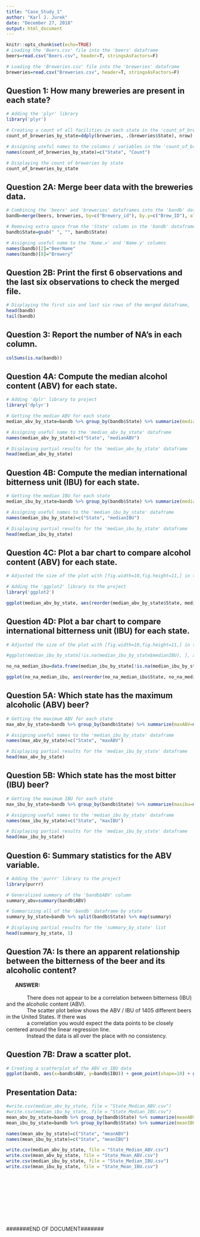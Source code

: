 ```yaml
---
title: "Case_Study_1"
author: "Karl J. Jurek"
date: "December 27, 2018"
output: html_document
---
```


```r
knitr::opts_chunk$set(echo=TRUE)
# Loading the 'Beers.csv' file into the 'beers' dataframe
beers=read.csv("Beers.csv", header=T, stringsAsFactors=F)

# Loading the 'Breweries.csv' file into the 'breweries' dataframe
breweries=read.csv("Breweries.csv", header=T, stringsAsFactors=F)
```

## Question 1: How many breweries are present in each state?

```r
# Adding the 'plyr' library
library('plyr')

# Creating a count of all facilities in each state in the 'count_of_breweries_by_state' data frame
count_of_breweries_by_state=ddply(breweries, .(breweries$State), nrow)

# Assigning useful names to the columns / variables in the 'count_of_breweries_by_state' data frame
names(count_of_breweries_by_state)=c("State", "Count")

# Displaying the count of breweries by state
count_of_breweries_by_state
```

## Question 2A: Merge beer data with the breweries data. 

```r
# Combining the 'beers' and 'breweries' dataframes into the 'bandb' dataframe
bandb=merge(beers, breweries, by=c("Brewery_id"), by.y=c("Brew_ID"), all=T)

# Removing extra space from the 'State' column in the 'bandb' dataframe
bandb$State=gsub(" ", "", bandb$State)

# Assigning useful name to the 'Name.x' and 'Name.y' columns
names(bandb)[2]="BeerName"
names(bandb)[8]="Brewery"
```


## Question 2B: Print the first 6 observations and the last six observations to check the merged file.

```r
# Displaying the first six and last six rows of the merged dataframe, 'bandb'
head(bandb)
tail(bandb)
```

## Question 3: Report the number of NA's in each column.

```r
colSums(is.na(bandb))
```

## Question 4A: Compute the median alcohol content (ABV) for each state.
```r
# Adding 'dplr' library to project
library('dplyr')

# Getting the median ABV for each state
median_abv_by_state=bandb %>% group_by(bandb$State) %>% summarize(medianabv=median(ABV, na.rm=T))

# Assigning useful name to the 'median_abv_by_state' dataframe
names(median_abv_by_state)=c("State", "medianABV")

# Displaying partial results for the 'median_abv_by_state' dataframe
head(median_abv_by_state)
```

## Question 4B: Compute the median international bitterness unit (IBU) for each state.
```r
# Getting the median IBU for each state
median_ibu_by_state=bandb %>% group_by(bandb$State) %>% summarize(medianibu=median(IBU, na.rm=T))

# Assigning useful names to the 'median_ibu_by_state' dataframe
names(median_ibu_by_state)=c("State", "medianIBU")

# Displaying partial results for the 'median_ibu_by_state' dataframe
head(median_ibu_by_state)
```

## Question 4C: Plot a bar chart to compare alcohol content (ABV) for each state.
```r
# Adjusted the size of the plot with [fig.width=10,fig.height=11,] in the code chunk for this section

# Adding the 'ggplot2' library to the project
library('ggplot2')

ggplot(median_abv_by_state, aes(reorder(median_abv_by_state$State, median_abv_by_state$medianABV), y=median_abv_by_state$medianABV, fill=median_abv_by_state$State)) + geom_bar(position="dodge", stat="identity") + ggtitle("Median ABV by State") + theme(plot.title = element_text(hjust = 0.5)) + labs(x="Alcohol by Volume (ABV)", y="States", fill="States") + coord_flip() + guides(fill=FALSE)
```

## Question 4D: Plot a bar chart to compare international bitterness unit (IBU) for each state.
```r
# Adjusted the size of the plot with [fig.width=10,fig.height=11,] in the code chunk for this section

#ggplot(median_ibu_by_state[!is.na(median_ibu_by_state$medianIBU), ], aes(reorder(median_ibu_by_state$State, median_ibu_by_state$medianIBU), y=median_ibu_by_state$medianIBU, fill=median_ibu_by_state$State)) + geom_bar(position="dodge", stat="identity") + ggtitle("Median IBU by State") + theme(plot.title = element_text(hjust = 0.5)) + labs(x="International Bitterness Unit (IBU)", y="States", fill="States") + coord_flip() + guides(fill=FALSE)

no_na_median_ibu=data.frame(median_ibu_by_state[!is.na(median_ibu_by_state$medianIBU), ])

ggplot(no_na_median_ibu, aes(reorder(no_na_median_ibu$State, no_na_median_ibu$medianIBU), y=no_na_median_ibu$medianIBU, fill=no_na_median_ibu$State)) + geom_bar(position="dodge", stat="identity") + ggtitle("Median IBU by State") + theme(plot.title = element_text(hjust = 0.5)) + labs(x="International Bitterness Unit (IBU)", y="States", fill="States") + coord_flip() + guides(fill=FALSE)

```

## Question 5A: Which state has the maximum alcoholic (ABV) beer?
```r
# Getting the maximum ABV for each state
max_abv_by_state=bandb %>% group_by(bandb$State) %>% summarize(maxABV=max(ABV, na.rm=T))

# Assigning useful names to the 'median_ibu_by_state' dataframe
names(max_abv_by_state)=c("State", "maxABV")

# Displaying partial results for the 'median_ibu_by_state' dataframe
head(max_abv_by_state)
```

## Question 5B: Which state has the most bitter (IBU) beer?
```r
# Getting the maximum IBU for each state
max_ibu_by_state=bandb %>% group_by(bandb$State) %>% summarize(maxibu=max(IBU, na.rm=T))

# Assigning useful names to the 'median_ibu_by_state' dataframe
names(max_ibu_by_state)=c("State", "maxIBU")

# Displaying partial results for the 'median_ibu_by_state' dataframe
head(max_ibu_by_state)
```

## Question 6: Summary statistics for the ABV variable.
```r
# Adding the 'purrr' library to the project
library(purrr)

# Generalized summary of the 'bandb$ABV' column
summary_abv=summary(bandb$ABV)

# Summarizing all of the 'bandb' dataframe by state
summary_by_state=bandb %>% split(bandb$State) %>% map(summary)

# Displaying partial results for the 'summary_by_state' list
head(summary_by_state, 1)
```

## Question 7A: Is there an apparent relationship between the bitterness of the beer and its alcoholic content?

|       <b>ANSWER:</b>
|
|               There does not appear to be a correlation between bitterness (IBU) and the alcoholic content (ABV).  
|               The scatter plot below shows the ABV / IBU of 1405 different beers in the United States.  If there was  
|               a correlation you would expect the data points to be closely centered around the linear regression line.
|               Instead the data is all over the place with no consistency.

## Question 7B: Draw a scatter plot.
```r
# Creating a scatterplot of the ABV vs IBU data
ggplot(bandb, aes(x=bandb$ABV, y=bandb$IBU)) + geom_point(shape=10) + geom_smooth(method=lm, se=FALSE) + ggtitle("IBU vs ABV for Beers in the United States") + theme(plot.title=element_text(hjust=0.5)) + labs(x="Alcohol by Volume (ABV)", y="International Bitternss Unit (IBU)")
```


## Presentation Data:
```r
#write.csv(median_abv_by_state, file = "State_Median_ABV.csv")
#write.csv(median_ibu_by_state, file = "State_Median_IBU.csv")
mean_abv_by_state=bandb %>% group_by(bandb$State) %>% summarize(meanABV=mean(ABV, na.rm=T))
mean_ibu_by_state=bandb %>% group_by(bandb$State) %>% summarize(meanIBU=mean(IBU, na.rm=T))

names(mean_abv_by_state)=c("State", "meanABV")
names(mean_ibu_by_state)=c("State", "meanIBU")

write.csv(median_abv_by_state, file = "State_Median_ABV.csv")
write.csv(mean_abv_by_state, file = "State_Mean_ABV.csv")
write.csv(median_ibu_by_state, file = "State_Median_IBU.csv")
write.csv(mean_ibu_by_state, file = "State_Mean_IBU.csv")

```

|
|
|
|
|
|
|
|
| #######END OF DOCUMENT#######